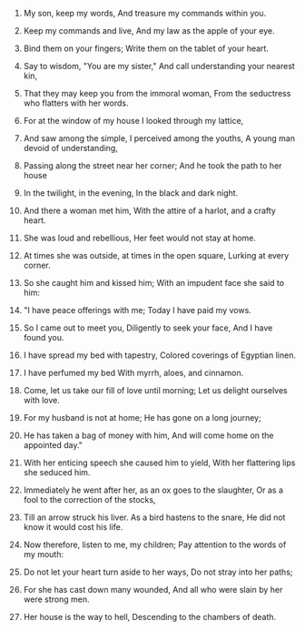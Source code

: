 
1. My son, keep my words, And treasure my commands within you.

2. Keep my commands and live, And my law as the apple of your eye.

3. Bind them on your fingers; Write them on the tablet of your heart.

4. Say to wisdom, "You are my sister," And call understanding your nearest kin,

5. That they may keep you from the immoral woman, From the seductress who flatters with her words.

6. For at the window of my house I looked through my lattice,

7. And saw among the simple, I perceived among the youths, A young man devoid of understanding,

8. Passing along the street near her corner; And he took the path to her house

9. In the twilight, in the evening, In the black and dark night.

10. And there a woman met him, With the attire of a harlot, and a crafty heart.

11. She was loud and rebellious, Her feet would not stay at home.

12. At times she was outside, at times in the open square, Lurking at every corner.

13. So she caught him and kissed him; With an impudent face she said to him:

14. "I have peace offerings with me; Today I have paid my vows.

15. So I came out to meet you, Diligently to seek your face, And I have found you.

16. I have spread my bed with tapestry, Colored coverings of Egyptian linen.

17. I have perfumed my bed With myrrh, aloes, and cinnamon.

18. Come, let us take our fill of love until morning; Let us delight ourselves with love.

19. For my husband is not at home; He has gone on a long journey;

20. He has taken a bag of money with him, And will come home on the appointed day."

21. With her enticing speech she caused him to yield, With her flattering lips she seduced him.

22. Immediately he went after her, as an ox goes to the slaughter, Or as a fool to the correction of the stocks,

23. Till an arrow struck his liver. As a bird hastens to the snare, He did not know it would cost his life.

24. Now therefore, listen to me, my children; Pay attention to the words of my mouth:

25. Do not let your heart turn aside to her ways, Do not stray into her paths;

26. For she has cast down many wounded, And all who were slain by her were strong men.

27. Her house is the way to hell, Descending to the chambers of death.


